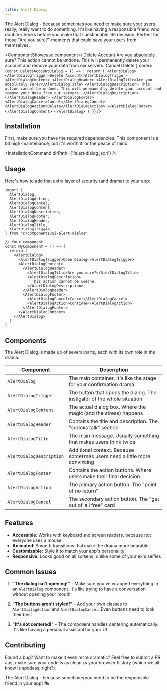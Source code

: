 ```yaml
---
title: Alert Dialog
---
```



The Alert Dialog - because sometimes you need to make sure your users really, really want to do something. It's like having a responsible friend who double-checks before you make that questionable life decision. Perfect for those "Are you sure?" moments that could save your users from themselves.

<ComponentShowcase component={
  <AlertDialog>
    <AlertDialogTrigger className="px-4 py-2 bg-neutral-900 text-white rounded-md hover:bg-neutral-800">
      Delete Account
    </AlertDialogTrigger>
    <AlertDialogContent>
      <AlertDialogHeader>
        <AlertDialogTitle>Are you absolutely sure?</AlertDialogTitle>
        <AlertDialogDescription>
          This action cannot be undone. This will permanently delete your account and remove your data from our servers.
        </AlertDialogDescription>
      </AlertDialogHeader>
      <AlertDialogFooter>
        <AlertDialogCancel>Cancel</AlertDialogCancel>
        <AlertDialogAction>Delete</AlertDialogAction>
      </AlertDialogFooter>
    </AlertDialogContent>
  </AlertDialog>
} code={`const DeleteAccountDialog = () => {
  return (
    <AlertDialog>
      <AlertDialogTrigger>Delete Account</AlertDialogTrigger>
      <AlertDialogContent>
        <AlertDialogHeader>
          <AlertDialogTitle>Are you absolutely sure?</AlertDialogTitle>
          <AlertDialogDescription>
            This action cannot be undone. This will permanently delete your account
            and remove your data from our servers.
          </AlertDialogDescription>
        </AlertDialogHeader>
        <AlertDialogFooter>
          <AlertDialogCancel>Cancel</AlertDialogCancel>
          <AlertDialogAction>Delete</AlertDialogAction>
        </AlertDialogFooter>
      </AlertDialogContent>
    </AlertDialog>
  )
}`} />

## Installation

First, make sure you have the required dependencies. This component is a bit high-maintenance, but it's worth it for the peace of mind:


<InstallationCommand dirPath={'/alert-dialog.json'} />


## Usage

Here's how to add that extra layer of security (and drama) to your app:

```tsx
import {
  AlertDialog,
  AlertDialogAction,
  AlertDialogCancel,
  AlertDialogContent,
  AlertDialogDescription,
  AlertDialogFooter,
  AlertDialogHeader,
  AlertDialogTitle,
  AlertDialogTrigger,
} from "@/components/ui/alert-dialog"

// Your component
const MyComponent = () => {
  return (
    <AlertDialog>
      <AlertDialogTrigger>Open Dialog</AlertDialogTrigger>
      <AlertDialogContent>
        <AlertDialogHeader>
          <AlertDialogTitle>Are you sure?</AlertDialogTitle>
          <AlertDialogDescription>
            This action cannot be undone.
          </AlertDialogDescription>
        </AlertDialogHeader>
        <AlertDialogFooter>
          <AlertDialogCancel>Cancel</AlertDialogCancel>
          <AlertDialogAction>Continue</AlertDialogAction>
        </AlertDialogFooter>
      </AlertDialogContent>
    </AlertDialog>
  )
}
```

## Components

The Alert Dialog is made up of several parts, each with its own role in the drama:

| Component | Description |
|-----------|-------------|
| `AlertDialog` | The main container. It's like the stage for your confirmation drama |
| `AlertDialogTrigger` | The button that opens the dialog. The instigator of the whole situation |
| `AlertDialogContent` | The actual dialog box. Where the magic (and the stress) happens |
| `AlertDialogHeader` | Contains the title and description. The "serious talk" section |
| `AlertDialogTitle` | The main message. Usually something that makes users think twice |
| `AlertDialogDescription` | Additional context. Because sometimes users need a little more convincing |
| `AlertDialogFooter` | Contains the action buttons. Where users make their final decision |
| `AlertDialogAction` | The primary action button. The "point of no return" |
| `AlertDialogCancel` | The secondary action button. The "get out of jail free" card |

## Features

- **Accessible**: Works with keyboard and screen readers, because not everyone uses a mouse
- **Animated**: Smooth transitions that make the drama more bearable
- **Customizable**: Style it to match your app's personality
- **Responsive**: Looks good on all screens, unlike some of your ex's selfies

## Common Issues

1. **"The dialog isn't opening!"** - Make sure you've wrapped everything in an `AlertDialog` component. It's like trying to have a conversation without opening your mouth

2. **"The buttons aren't styled!"** - Add your own classes to `AlertDialogAction` and `AlertDialogCancel`. Even buttons need to look their best

3. **"It's not centered!"** - The component handles centering automatically. It's like having a personal assistant for your UI

## Contributing

Found a bug? Want to make it even more dramatic? Feel free to submit a PR. Just make sure your code is as clean as your browser history (which we all know is spotless, right?).

The Alert Dialog - because sometimes you need to be the responsible friend in your app! 🎭 
